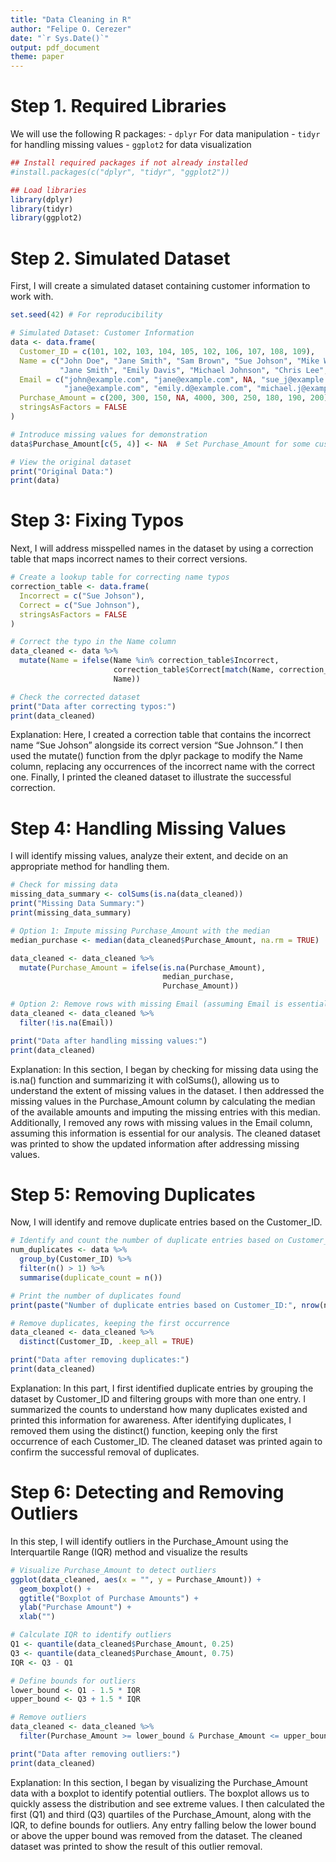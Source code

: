 ```yaml
---
title: "Data Cleaning in R"
author: "Felipe O. Cerezer"
date: "`r Sys.Date()`"
output: pdf_document
theme: paper
---
```


# Step 1. Required Libraries

We will use the following R packages: - `dplyr` For data manipulation - `tidyr` for handling missing values - `ggplot2` for data visualization


```r
## Install required packages if not already installed
#install.packages(c("dplyr", "tidyr", "ggplot2"))

## Load libraries
library(dplyr)   
library(tidyr)  
library(ggplot2)
```


# Step 2. Simulated Dataset

First, I will create a simulated dataset containing customer information to work with.

```r
set.seed(42) # For reproducibility

# Simulated Dataset: Customer Information
data <- data.frame(
  Customer_ID = c(101, 102, 103, 104, 105, 102, 106, 107, 108, 109),
  Name = c("John Doe", "Jane Smith", "Sam Brown", "Sue Johson", "Mike White",
           "Jane Smith", "Emily Davis", "Michael Johnson", "Chris Lee", "Chris Lee"),
  Email = c("john@example.com", "jane@example.com", NA, "sue_j@example.com", "mike.w@example.com",
            "jane@example.com", "emily.d@example.com", "michael.j@example.com", "chris.l@example.com", "chris.l@example.com"),
  Purchase_Amount = c(200, 300, 150, NA, 4000, 300, 250, 180, 190, 200),
  stringsAsFactors = FALSE
)

# Introduce missing values for demonstration
data$Purchase_Amount[c(5, 4)] <- NA  # Set Purchase_Amount for some customers as missing

# View the original dataset
print("Original Data:")
print(data)
```

# Step 3: Fixing Typos


Next, I will address misspelled names in the dataset by using a correction table that maps incorrect names to their correct versions.

```r
# Create a lookup table for correcting name typos
correction_table <- data.frame(
  Incorrect = c("Sue Johson"), 
  Correct = c("Sue Johnson"),
  stringsAsFactors = FALSE
)

# Correct the typo in the Name column
data_cleaned <- data %>%
  mutate(Name = ifelse(Name %in% correction_table$Incorrect, 
                       correction_table$Correct[match(Name, correction_table$Incorrect)], 
                       Name))

# Check the corrected dataset
print("Data after correcting typos:")
print(data_cleaned)
```

####### Explanation: Here, I created a correction table that contains the incorrect name "Sue Johson" alongside its correct version "Sue Johnson." I then used the mutate() function from the dplyr package to modify the Name column, replacing any occurrences of the incorrect name with the correct one. Finally, I printed the cleaned dataset to illustrate the successful correction.

# Step 4: Handling Missing Values

I will identify missing values, analyze their extent, and decide on an appropriate method for handling them.

```r
# Check for missing data
missing_data_summary <- colSums(is.na(data_cleaned))
print("Missing Data Summary:")
print(missing_data_summary)

# Option 1: Impute missing Purchase_Amount with the median
median_purchase <- median(data_cleaned$Purchase_Amount, na.rm = TRUE)

data_cleaned <- data_cleaned %>%
  mutate(Purchase_Amount = ifelse(is.na(Purchase_Amount), 
                                  median_purchase, 
                                  Purchase_Amount))

# Option 2: Remove rows with missing Email (assuming Email is essential)
data_cleaned <- data_cleaned %>%
  filter(!is.na(Email))

print("Data after handling missing values:")
print(data_cleaned)
```

####### Explanation: In this section, I began by checking for missing data using the is.na() function and summarizing it with colSums(), allowing us to understand the extent of missing values in the dataset. I then addressed the missing values in the Purchase_Amount column by calculating the median of the available amounts and imputing the missing entries with this median. Additionally, I removed any rows with missing values in the Email column, assuming this information is essential for our analysis. The cleaned dataset was printed to show the updated information after addressing missing values.

# Step 5: Removing Duplicates

Now, I will identify and remove duplicate entries based on the Customer_ID.

```r
# Identify and count the number of duplicate entries based on Customer_ID
num_duplicates <- data %>%
  group_by(Customer_ID) %>%
  filter(n() > 1) %>%
  summarise(duplicate_count = n())

# Print the number of duplicates found
print(paste("Number of duplicate entries based on Customer_ID:", nrow(num_duplicates)))

# Remove duplicates, keeping the first occurrence
data_cleaned <- data_cleaned %>%
  distinct(Customer_ID, .keep_all = TRUE)

print("Data after removing duplicates:")
print(data_cleaned)
```


####### Explanation: In this part, I first identified duplicate entries by grouping the dataset by Customer_ID and filtering groups with more than one entry. I summarized the counts to understand how many duplicates existed and printed this information for awareness. After identifying duplicates, I removed them using the distinct() function, keeping only the first occurrence of each Customer_ID. The cleaned dataset was printed again to confirm the successful removal of duplicates.

# Step 6: Detecting and Removing Outliers

In this step, I will identify outliers in the Purchase_Amount using the Interquartile Range (IQR) method and visualize the results

```r
# Visualize Purchase_Amount to detect outliers
ggplot(data_cleaned, aes(x = "", y = Purchase_Amount)) +
  geom_boxplot() +
  ggtitle("Boxplot of Purchase Amounts") +
  ylab("Purchase Amount") +
  xlab("")

# Calculate IQR to identify outliers
Q1 <- quantile(data_cleaned$Purchase_Amount, 0.25)
Q3 <- quantile(data_cleaned$Purchase_Amount, 0.75)
IQR <- Q3 - Q1

# Define bounds for outliers
lower_bound <- Q1 - 1.5 * IQR
upper_bound <- Q3 + 1.5 * IQR

# Remove outliers
data_cleaned <- data_cleaned %>%
  filter(Purchase_Amount >= lower_bound & Purchase_Amount <= upper_bound)

print("Data after removing outliers:")
print(data_cleaned)
```


####### Explanation: In this section, I began by visualizing the Purchase_Amount data with a boxplot to identify potential outliers. The boxplot allows us to quickly assess the distribution and see extreme values. I then calculated the first (Q1) and third (Q3) quartiles of the Purchase_Amount, along with the IQR, to define bounds for outliers. Any entry falling below the lower bound or above the upper bound was removed from the dataset. The cleaned dataset was printed to show the result of this outlier removal.



